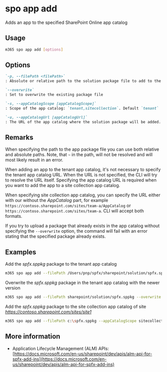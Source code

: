 
# spo app add

Adds an app to the specified SharePoint Online app catalog

## Usage

```sh
m365 spo app add [options]
```

## Options

```md definition-list
`-p, --filePath <filePath>`
: Absolute or relative path to the solution package file to add to the app catalog

`--overwrite`
: Set to overwrite the existing package file

`-s, --appCatalogScope [appCatalogScope]`
: Scope of the app catalog: `tenant,sitecollection`. Default `tenant`

`-u, --appCatalogUrl [appCatalogUrl]`
: The URL of the app catalog where the solution package will be added. It must be specified when the scope is `sitecollection`
```

<Global />

## Remarks

When specifying the path to the app package file you can use both relative and absolute paths. Note, that `~` in the path, will not be resolved and will most likely result in an error.

When adding an app to the tenant app catalog, it's not necessary to specify the tenant app catalog URL. When the URL is not specified, the CLI will try to resolve the URL itself. Specifying the app catalog URL is required when you want to add the app to a site collection app catalog.

When specifying site collection app catalog, you can specify the URL either with our without the _AppCatalog_ part, for example `https://contoso.sharepoint.com/sites/team-a/AppCatalog` or `https://contoso.sharepoint.com/sites/team-a`. CLI will accept both formats.

If you try to upload a package that already exists in the app catalog without specifying the `--overwrite` option, the command will fail with an error stating that the specified package already exists.

## Examples

Add the _spfx.sppkg_ package to the tenant app catalog

```sh
m365 spo app add --filePath /Users/pnp/spfx/sharepoint/solution/spfx.sppkg
```

Overwrite the _spfx.sppkg_ package in the tenant app catalog with the newer version

```sh
m365 spo app add --filePath sharepoint/solution/spfx.sppkg --overwrite
```

Add the _spfx.sppkg_ package to the site collection app catalog of site _https://contoso.sharepoint.com/sites/site1_

```sh
m365 spo app add --filePath c:\spfx.sppkg --appCatalogScope sitecollection --appCatalogUrl https://contoso.sharepoint.com/sites/site1
```

## More information

- Application Lifecycle Management (ALM) APIs: [https://docs.microsoft.com/en-us/sharepoint/dev/apis/alm-api-for-spfx-add-ins](https://docs.microsoft.com/en-us/sharepoint/dev/apis/alm-api-for-spfx-add-ins)
